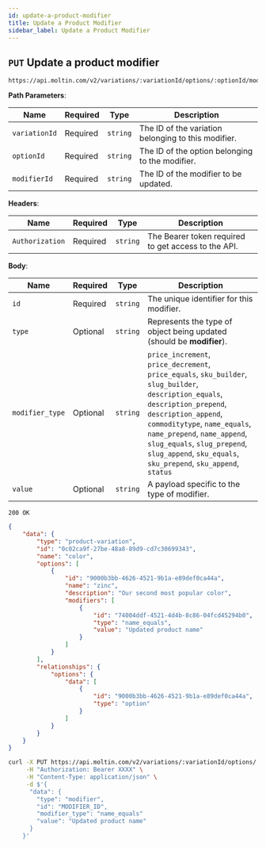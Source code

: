 ```yaml
---
id: update-a-product-modifier
title: Update a Product Modifier
sidebar_label: Update a Product Modifier
---
```



## `PUT` Update a product modifier

```http
https://api.moltin.com/v2/variations/:variationId/options/:optionId/modifiers/:modifierId
```

<!--DOCUSAURUS_CODE_TABS-->

<!-- Request -->

**Path Parameters**:

| Name | Required | Type | Description |
| --- | --- | --- | --- |
| `variationId` | Required | `string` | The ID of the variation belonging to this modifier. |
| `optionId` | Required | `string` | The ID of the option belonging to the modifier. |
| `modifierId` | Required | `string` | The ID of the modifier to be updated. |

**Headers**:

| Name | Required | Type | Description |
| --- | --- | --- | --- |
| `Authorization` | Required | `string` | The Bearer token required to get access to the API. |

**Body**:

| Name | Required | Type | Description |
| --- | --- | --- | --- |
| `id` | Required | `string` | The unique identifier for this modifier. |
| `type` | Optional | `string` | Represents the type of object being updated (should be **modifier**). |
| `modifier_type` | Optional | `string` | `price_increment`, `price_decrement`, `price_equals`, `sku_builder`, `slug_builder`, `description_equals`, `description_prepend`, `description_append`, `commoditytype`, `name_equals`, `name_prepend`, `name_append`, `slug_equals`, `slug_prepend`, `slug_append`, `sku_equals`, `sku_prepend`, `sku_append`, `status` |
| `value` | Optional | `string` | A payload specific to the type of modifier. |


<!-- Response -->

`200 OK`

```json
{
    "data": {
    	"type": "product-variation",
        "id": "0c02ca9f-27be-48a8-89d9-cd7c30699343",
        "name": "color",
        "options": [
            {
            	"id": "9000b3bb-4626-4521-9b1a-e89def0ca44a",
            	"name": "zinc",
                "description": "Our second most popular color",
                "modifiers": [
                    {
                        "id": "74004ddf-4521-4d4b-8c86-04fcd45294b0",
                        "type": "name_equals",
                        "value": "Updated product name"
                    }
                ]
            }
        ],
        "relationships": {
            "options": {
                "data": [
                    {
                        "id": "9000b3bb-4626-4521-9b1a-e89def0ca44a",
                        "type": "option"
                    }
                ]
            }
        }
    }
}
```

<!--END_DOCUSAURUS_CODE_TABS-->

<!--DOCUSAURUS_CODE_TABS-->

<!--cURL-->

```bash
curl -X PUT https://api.moltin.com/v2/variations/:variationId/options/:optionId/modifiers/:modifierId \
     -H "Authorization: Bearer XXXX" \
     -H "Content-Type: application/json" \
     -d $'{
      "data": {
        "type": "modifier",
        "id": "MODIFIER_ID",
        "modifier_type": "name_equals"
        "value": "Updated product name"
      }
    }'
```

<!--END_DOCUSAURUS_CODE_TABS-->

